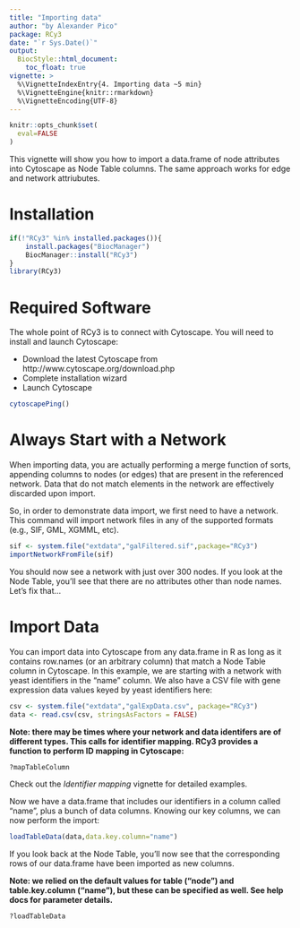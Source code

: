 ```yaml
---
title: "Importing data"
author: "by Alexander Pico"
package: RCy3
date: "`r Sys.Date()`"
output: 
  BiocStyle::html_document:
    toc_float: true
vignette: >
  %\VignetteIndexEntry{4. Importing data ~5 min}
  %\VignetteEngine{knitr::rmarkdown}
  %\VignetteEncoding{UTF-8}
---
```

```r
knitr::opts_chunk$set(
  eval=FALSE
)
```

This vignette will show you how to import a data.frame of node attributes into Cytoscape as Node Table columns. The same approach works for edge and network attriubutes.  

# Installation
```r
if(!"RCy3" %in% installed.packages()){
    install.packages("BiocManager")
    BiocManager::install("RCy3")
}
library(RCy3)
```

# Required Software
The whole point of RCy3 is to connect with Cytoscape. You will need to install and launch Cytoscape: 

* Download the latest Cytoscape from http://www.cytoscape.org/download.php
* Complete installation wizard
* Launch Cytoscape 

```r
cytoscapePing()
```

# Always Start with a Network
When importing data, you are actually performing a merge function of sorts, appending columns to nodes (or edges) that are present in the referenced network. Data that do not match elements in the network are effectively discarded upon import.

So, in order to demonstrate data import, we first need to have a network. This command will import network files in any of the supported formats (e.g., SIF, GML, XGMML, etc).
```r
sif <- system.file("extdata","galFiltered.sif",package="RCy3")
importNetworkFromFile(sif)
```

You should now see a network with just over 300 nodes. If you look at the Node Table, you'll see that there are no attributes other than node names. Let's fix that...

# Import Data
You can import data into Cytoscape from any data.frame in R as long as it contains row.names (or an arbitrary column) that match a Node Table column in Cytoscape. In this example, we are starting with a network with yeast identifiers in the "name" column. We also have a CSV file with gene expression data values keyed by yeast identifiers here:
```r
csv <- system.file("extdata","galExpData.csv", package="RCy3")
data <- read.csv(csv, stringsAsFactors = FALSE)
```

**Note: there may be times where your network and data identifers are of different
types. This calls for identifier mapping. RCy3 provides a function to perform
ID mapping in Cytoscape:**
```r
?mapTableColumn
```
Check out the *Identifier mapping* vignette for detailed examples.

Now we have a data.frame that includes our identifiers in a column called "name", plus a bunch of data columns. Knowing our key columns, we can now perform the import:
```r
loadTableData(data,data.key.column="name")
```

If you look back at the Node Table, you'll now see that the corresponding rows of our data.frame have been imported as new columns.

**Note: we relied on the default values for table ("node") and table.key.column ("name"), but these can be specified as well. See help docs for parameter details.**
```r
?loadTableData
```


